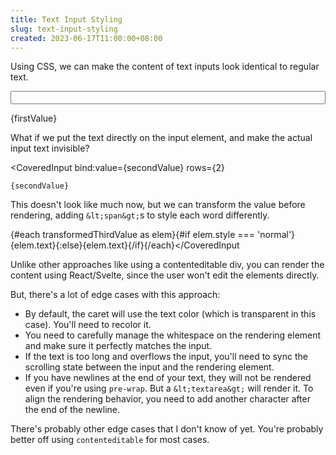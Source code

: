 ```yaml
---
title: Text Input Styling
slug: text-input-styling
created: 2023-06-17T11:00:00+08:00
---
```


<script lang="ts">

	let firstValue = 'This is some text inside a text input';
	let secondValue =
		'This looks identical to the above input, but the text inside is rendered differently.';
	let thirdValue =
		'This is some text inside a text input which shows every word with "text" in it in red.' +
		' You can edit the text and it will automatically update.';

	$: transformedThirdValue = thirdValue.split(' ').map((text, i) => ({
		text: i === 0 ? text : ' ' + text,
		style: text.toLowerCase().includes('text') ? 'red' : 'normal',
	}));
</script>

<style>
	input {
		width: 100%;
	}
</style>

Using CSS, we can make the content of text inputs look identical to regular text.

<input
	class="dark:bg-slate-900 bg-slate-100 p-1"
	bind:value={firstValue}
/>

<p>
	<span class="p-1">{firstValue}</span>
</p>

What if we put the text directly on the input element, and make the actual input text invisible?

<CoveredInput
	bind:value={secondValue}
	rows={2}
>
	{secondValue}
</CoveredInput>

This doesn't look like much now, but we can transform the value before rendering, adding
`&lt;span&gt;`s to style each word differently.

<CoveredInput
	bind:value={thirdValue}
	rows={3}
	>{#each transformedThirdValue as elem}{#if elem.style === 'normal'}{elem.text}{:else}<span
				class="text-red-500">{elem.text}</span
			>{/if}{/each}</CoveredInput
>

Unlike other approaches like using a contenteditable div, you can render the content using React/Svelte, since the user won't edit the elements directly.

But, there's a lot of edge cases with this approach:

- By default, the caret will use the text color (which is transparent in this case). You'll need to recolor it.
- You need to carefully manage the whitespace on the rendering element and make sure it perfectly matches the input.
- If the text is too long and overflows the input, you'll need to sync the scrolling state between the input and the rendering element.
- If you have newlines at the end of your text, they will not be rendered even if you're using `pre-wrap`. But a `&lt;textarea&gt;` will render it. To align the rendering behavior, you need to add another character after the end of the newline.

There's probably other edge cases that I don't know of yet. You're probably better off using `contenteditable` for most cases.